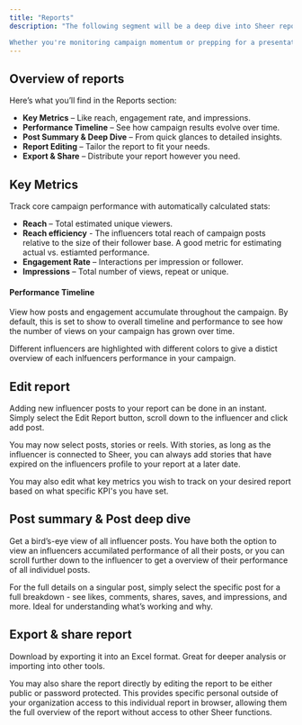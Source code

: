 ```yaml
---
title: "Reports"
description: "The following segment will be a deep dive into Sheer reports. Reports in Sheer give you a live, data-rich snapshot of how your influencer campaigns are performing. Automatically updated as influencers publish content, reports help you track real-time impact - no spreadsheets, no estimated data or guesswork. 

Whether you're monitoring campaign momentum or prepping for a presentation, Reports keep everything at your fingertips."
---
```


## Overview of reports

Here’s what you’ll find in the Reports section:

- **Key Metrics** – Like reach, engagement rate, and impressions.
- **Performance Timeline** – See how campaign results evolve over time.
- **Post Summary & Deep Dive** – From quick glances to detailed insights.
- **Report Editing** – Tailor the report to fit your needs.
- **Export & Share** – Distribute your report however you need.

## Key Metrics

Track core campaign performance with automatically calculated stats:

- **Reach** – Total estimated unique viewers.
- **Reach efficiency** - The influencers total reach of campaign posts relative to the size of their follower base. A good metric for estimating actual vs. estiamted performance.
- **Engagement Rate** – Interactions per impression or follower.
- **Impressions** – Total number of views, repeat or unique.

#### **Performance Timeline**

View how posts and engagement accumulate throughout the campaign. By default, this is set to show to overall timeline and performance to see how the number of views on your campaign has grown over time. 

Different influencers are highlighted with different colors to give a distict overview of each inlfuencers performance in your campaign. 

## Edit report

Adding new influencer posts to your report can be done in an instant. Simply select the Edit Report button, scroll down to the influencer and click add post.

You may now select posts, stories or reels. With stories, as long as the influencer is connected to Sheer, you can always add stories that have expired on the influencers profile to your report at a later date. 

You may also edit what key metrics you wish to track on your desired report based on what specific KPI's you have set. 

## Post summary & Post deep dive

Get a bird’s-eye view of all influencer posts. You have both the option to view an influencers accumilated performance of all their posts, or you can scroll further down to the influencer to get a overview of their performance of all individuel posts. 

For the full details on a singular post, simply select the specific post for a full breakdown - see likes, comments, shares, saves, and impressions, and more. Ideal for understanding what’s working and why.

## Export & share report

Download by exporting it into an Excel format. Great for deeper analysis or importing into other tools.

You may also share the report directly by editing the report to be either public or password protected. This provides specific personal outside of your organization access to this individual report in browser, allowing them the full overview of the report without access to other Sheer functions. 